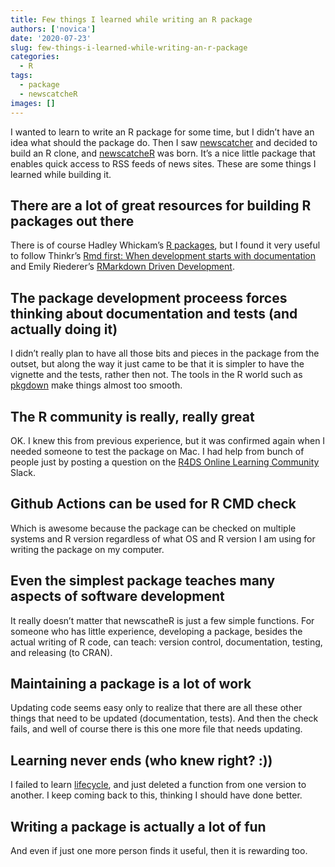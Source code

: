 ```yaml
---
title: Few things I learned while writing an R package
authors: ['novica']
date: '2020-07-23'
slug: few-things-i-learned-while-writing-an-r-package
categories:
  - R
tags:
  - package
  - newscatcheR
images: []
---
```


I wanted to learn to write an R package for some time, but I didn't have an idea what should the package do. Then I saw [newscatcher](https://github.com/kotartemiy/newscatcher) and decided to build an R clone, and [newscatcheR](https://github.com/discindo/newscatcheR/) was born. It's a nice little package that enables quick access to RSS feeds of news sites. These are some things I learned while building it.

## There are a lot of great resources for building R packages out there

There is of course Hadley Whickam's [R packages](http://r-pkgs.had.co.nz/), but I found it very useful to follow Thinkr's [Rmd first: When development starts with documentation](https://rtask.thinkr.fr/when-development-starts-with-documentation/) and Emily Riederer's [RMarkdown Driven Development](https://emilyriederer.netlify.app/post/rmarkdown-driven-development/).

## The package development proceess forces thinking about documentation and tests (and actually doing it)

I didn't really plan to have all those bits and pieces in the package from the outset, but along the way it just came to be that it is simpler to have the vignette and the tests, rather then not. The tools in the R world such as [pkgdown](https://pkgdown.r-lib.org/) make things almost too smooth. 

## The R community is really, really great

OK. I knew this from previous experience, but it was confirmed again when I needed someone to test the package on Mac. I had help from bunch of people just by posting a question on the [R4DS Online Learning Community](https://www.rfordatasci.com/) Slack.

## Github Actions can be used for R CMD check

Which is awesome because the package can be checked on multiple systems and R version regardless of what OS and R version I am using for writing the package on my computer. 

## Even the simplest package teaches many aspects of software development

It really doesn't matter that newscatheR is just a few simple functions. For someone who has little experience, developing a package, besides the actual writing of R code, can teach: version control, documentation, testing, and releasing (to CRAN).

## Maintaining a package is a lot of work

Updating code seems easy only to realize that there are all these other things that need to be updated (documentation, tests). And then the check fails, and well of course there is this one more file that needs updating. 

## Learning never ends (who knew right? :))

I failed to learn [lifecycle](https://github.com/r-lib/lifecycle/), and just deleted a function from one version to another. I keep coming back to this, thinking I should have done better.

## Writing a package is actually a lot of fun

And even if just one more person finds it useful, then it is rewarding too.